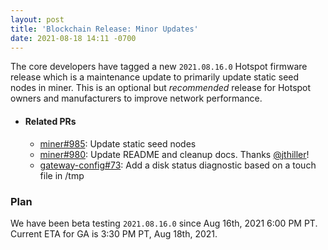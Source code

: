 ```yaml
---
layout: post
title: 'Blockchain Release: Minor Updates'
date: 2021-08-18 14:11 -0700
---
```


The core developers have tagged a new `2021.08.16.0` Hotspot firmware release which is a maintenance
update to primarily update static seed nodes in miner. This is an optional but _recommended_ release
for Hotspot owners and manufacturers to improve network performance.

<!--truncate-->

- #### Related PRs

  - [miner#985](https://github.com/helium/miner/pull/985): Update static seed nodes
  - [miner#980](https://github.com/helium/miner/pull/980): Update README and cleanup docs. Thanks
    [@jthiller](https://github.com/jthiller)!
  - [gateway-config#73](https://github.com/helium/gateway-config/pull/73): Add a disk status
    diagnostic based on a touch file in /tmp

### Plan

We have been beta testing `2021.08.16.0` since Aug 16th, 2021 6:00 PM PT. Current ETA for GA is 3:30
PM PT, Aug 18th, 2021.
